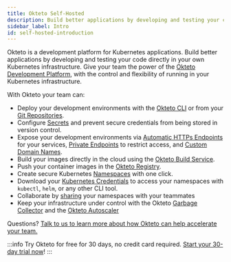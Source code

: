 ```yaml
---
title: Okteto Self-Hosted
description: Build better applications by developing and testing your code directly on your Kubernetes infrastructure
sidebar_label: Intro
id: self-hosted-introduction
---
```


Okteto is a development platform for Kubernetes applications. Build better applications by developing and testing your code directly in your own Kubernetes infrastructure. Give your team the power of the [Okteto Development Platform](/), with the control and flexibility of running in your Kubernetes infrastructure.

With Okteto your team can:

- Deploy your development environments with the [Okteto CLI](/) or from your [Git Repositories](deploy/deploy-from-git).
- Configure [Secrets](deploy/manifest/secrets) and prevent secure credentials from being stored in version control.
- Expose your development environments via [Automatic HTTPs Endpoints](manage-app/automatic-ssl) for your services, [Private Endpoints](manage-app/private-endpoints) to restrict access, and [Custom Domain Names](manage-app/custom-domains).
- Build your images directly in the cloud using the [Okteto Build Service](deploy/components/build-service).
- Push your container images in the [Okteto Registry](deploy/components/build-registry).
- Create secure Kubernetes [Namespaces](manage-app/namespaces) with one click.
- Download your [Kubernetes Credentials](deploy/components/kubernetes-credentials) to access your namespaces with `kubectl`, `helm`, or any other CLI tool.
- Collaborate by [sharing](manage-app/namespaces/#share-your-namespace) your namespaces with your teammates
- Keep your infrastructure under control with the Okteto [Garbage Collector](manage-okteto/cleanup) and the [Okteto Autoscaler](get-started/configure/configuration-settings/#autoscaler)

Questions? [Talk to us to learn more about how Okteto can help accelerate your team.](https://okteto.com/#talktous) 

:::info
Try Okteto for free for 30 days, no credit card required. [Start your 30-day trial now](https://www.okteto.com/free-trial)!
:::

